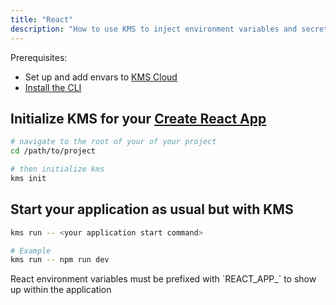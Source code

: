 ```yaml
---
title: "React"
description: "How to use KMS to inject environment variables and secrets into a React app."
---
```


Prerequisites:

- Set up and add envars to [KMS Cloud](https://kms.lux.network)
- [Install the CLI](/cli/overview)

## Initialize KMS for your [Create React App](https://create-react-app.dev)

```bash
# navigate to the root of your of your project 
cd /path/to/project

# then initialize kms
kms init
```

## Start your application as usual but with KMS

```bash
kms run -- <your application start command>

# Example
kms run -- npm run dev
```

<Info>
  React environment variables must be prefixed with `REACT_APP_` to show up within the application 
</Info>
